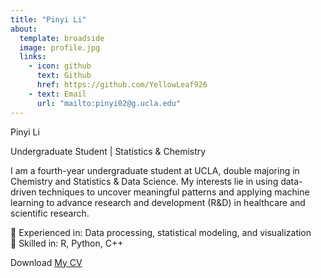 ```yaml
---
title: "Pinyi Li"
about:
  template: broadside
  image: profile.jpg
  links:
    - icon: github
      text: Github
      href: https://github.com/YellowLeaf926
    - text: Email
      url: "mailto:pinyi02@g.ucla.edu"
---
```


Pinyi Li

Undergraduate Student | Statistics & Chemistry

I am a fourth-year undergraduate student at UCLA, double majoring in Chemistry and Statistics & Data Science. My interests lie in using data-driven techniques to uncover meaningful patterns and applying machine learning to advance research and development (R&D) in healthcare and scientific research.<br>

🔹 Experienced in: Data processing, statistical modeling, and visualization <br>
🔹 Skilled in: R, Python, C++ <br>

Download [My CV](/Pinyi Li - CV 250123.pdf)

